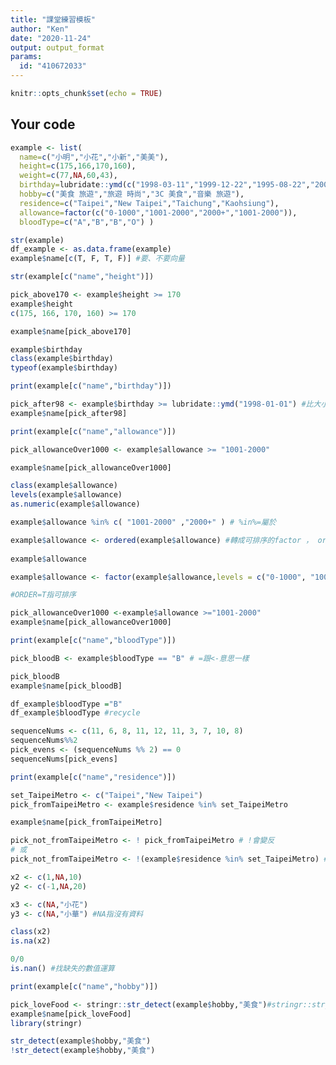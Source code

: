 ---
title: "課堂練習模板"
author: "Ken"
date: "2020-11-24"
output: output_format
params:
  id: "410672033"
---

```{r setup, include=FALSE}
knitr::opts_chunk$set(echo = TRUE)
```

## Your code

```{r}
example <- list(
  name=c("小明","小花","小新","美美"),
  height=c(175,166,170,160),
  weight=c(77,NA,60,43),
  birthday=lubridate::ymd(c("1998-03-11","1999-12-22","1995-08-22","2001-10-10")),
  hobby=c("美食 旅遊","旅遊 時尚","3C 美食","音樂 旅遊"),
  residence=c("Taipei","New Taipei","Taichung","Kaohsiung"),
  allowance=factor(c("0-1000","1001-2000","2000+","1001-2000")),
  bloodType=c("A","B","B","O") )
```


```{r}
str(example)
df_example <- as.data.frame(example)
example$name[c(T, F, T, F)] #要、不要向量
```
```{r}
str(example[c("name","height")])

pick_above170 <- example$height >= 170
example$height
c(175, 166, 170, 160) >= 170

example$name[pick_above170]
```


```{r}
example$birthday
class(example$birthday)
typeof(example$birthday)

print(example[c("name","birthday")])

pick_after98 <- example$birthday >= lubridate::ymd("1998-01-01") #比大小的時候兩邊要是相同的type
example$name[pick_after98]
```


```{r}
print(example[c("name","allowance")])

pick_allowanceOver1000 <- example$allowance >= "1001-2000"

example$name[pick_allowanceOver1000]

class(example$allowance)
levels(example$allowance)
as.numeric(example$allowance)
```
```{r}
example$allowance %in% c( "1001-2000" ,"2000+" ) # %in%=屬於

example$allowance <- ordered(example$allowance) #轉成可排序的factor ， order的排序要事先排好
 
example$allowance
```
```{r}
example$allowance <- factor(example$allowance,levels = c("0-1000", "1001-2000" ,"2000+"),order=T)

#ORDER=T指可排序

pick_allowanceOver1000 <-example$allowance >="1001-2000"
example$name[pick_allowanceOver1000]
```


```{r}
print(example[c("name","bloodType")])

pick_bloodB <- example$bloodType == "B" # =跟<-意思一樣

pick_bloodB
example$name[pick_bloodB]
```

```{r}
df_example$bloodType ="B"
df_example$bloodType #recycle
```
```{r}
sequenceNums <- c(11, 6, 8, 11, 12, 11, 3, 7, 10, 8)
sequenceNums%%2
pick_evens <- (sequenceNums %% 2) == 0
sequenceNums[pick_evens]
```
```{r}
print(example[c("name","residence")])

set_TaipeiMetro <- c("Taipei","New Taipei")
pick_fromTaipeiMetro <- example$residence %in% set_TaipeiMetro

example$name[pick_fromTaipeiMetro]
```
```{r}
pick_not_fromTaipeiMetro <- ! pick_fromTaipeiMetro # !會變反
# 或
pick_not_fromTaipeiMetro <- !(example$residence %in% set_TaipeiMetro) # (..) 裡面會先運算完才做外面!的處理

```


```{r}
x2 <- c(1,NA,10)
y2 <- c(-1,NA,20)

x3 <- c(NA,"小花")
y3 <- c(NA,"小華") #NA指沒有資料

class(x2)
is.na(x2) 

0/0
is.nan() #找缺失的數值運算
```
```{r}
print(example[c("name","hobby")])

pick_loveFood <- stringr::str_detect(example$hobby,"美食")#stringr::str_detect偵測是否有某些元素
example$name[pick_loveFood]
library(stringr)
```


```{r}
str_detect(example$hobby,"美食")
!str_detect(example$hobby,"美食")
```
```{r}

```


```{r}
```


```{r}
```


```{r}
```


```{r}
```


```{r}
```

